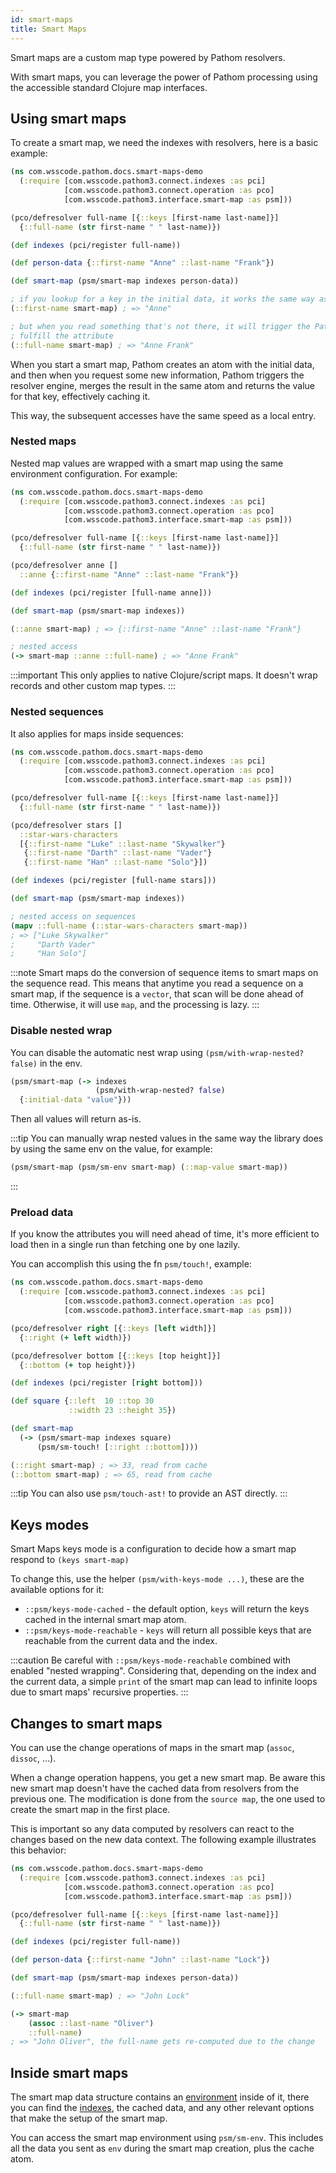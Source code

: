 ```yaml
---
id: smart-maps
title: Smart Maps
---
```


Smart maps are a custom map type powered by Pathom resolvers.

With smart maps, you can leverage the power of Pathom processing using the accessible
standard Clojure map interfaces.

## Using smart maps

To create a smart map, we need the indexes with resolvers, here is a basic example:

```clojure
(ns com.wsscode.pathom.docs.smart-maps-demo
  (:require [com.wsscode.pathom3.connect.indexes :as pci]
            [com.wsscode.pathom3.connect.operation :as pco]
            [com.wsscode.pathom3.interface.smart-map :as psm]))

(pco/defresolver full-name [{::keys [first-name last-name]}]
  {::full-name (str first-name " " last-name)})

(def indexes (pci/register full-name))

(def person-data {::first-name "Anne" ::last-name "Frank"})

(def smart-map (psm/smart-map indexes person-data))

; if you lookup for a key in the initial data, it works the same way as a regular map
(::first-name smart-map) ; => "Anne"

; but when you read something that's not there, it will trigger the Pathom engine to
; fulfill the attribute
(::full-name smart-map) ; => "Anne Frank"
```

When you start a smart map, Pathom creates an atom with the initial data, and then when
you request some new information, Pathom triggers the resolver engine, merges the result
in the same atom and returns the value for that key, effectively caching it.

This way, the subsequent accesses have the same speed as a local entry.

### Nested maps

Nested map values are wrapped with a smart map using the same environment configuration. For example:

```clojure
(ns com.wsscode.pathom.docs.smart-maps-demo
  (:require [com.wsscode.pathom3.connect.indexes :as pci]
            [com.wsscode.pathom3.connect.operation :as pco]
            [com.wsscode.pathom3.interface.smart-map :as psm]))

(pco/defresolver full-name [{::keys [first-name last-name]}]
  {::full-name (str first-name " " last-name)})

(pco/defresolver anne []
  ::anne {::first-name "Anne" ::last-name "Frank"})

(def indexes (pci/register [full-name anne]))

(def smart-map (psm/smart-map indexes))

(::anne smart-map) ; => {::first-name "Anne" ::last-name "Frank"}

; nested access
(-> smart-map ::anne ::full-name) ; => "Anne Frank"
```

:::important
This only applies to native Clojure/script maps. It doesn't wrap records and other
custom map types.
:::

### Nested sequences

It also applies for maps inside sequences:

```clojure
(ns com.wsscode.pathom.docs.smart-maps-demo
  (:require [com.wsscode.pathom3.connect.indexes :as pci]
            [com.wsscode.pathom3.connect.operation :as pco]
            [com.wsscode.pathom3.interface.smart-map :as psm]))

(pco/defresolver full-name [{::keys [first-name last-name]}]
  {::full-name (str first-name " " last-name)})

(pco/defresolver stars []
  ::star-wars-characters
  [{::first-name "Luke" ::last-name "Skywalker"}
   {::first-name "Darth" ::last-name "Vader"}
   {::first-name "Han" ::last-name "Solo"}])

(def indexes (pci/register [full-name stars]))

(def smart-map (psm/smart-map indexes))

; nested access on sequences
(mapv ::full-name (::star-wars-characters smart-map))
; => ["Luke Skywalker"
;     "Darth Vader"
;     "Han Solo"]
```

:::note
Smart maps do the conversion of sequence items to smart maps on the sequence read. This
means that anytime you read a sequence on a smart map, if the sequence is a `vector`, that
scan will be done ahead of time. Otherwise, it will use `map`, and the processing is lazy.
:::

### Disable nested wrap

You can disable the automatic nest wrap using `(psm/with-wrap-nested? false)` in the env.

```clojure
(psm/smart-map (-> indexes
                   (psm/with-wrap-nested? false)
  {:initial-data "value"}))
```

Then all values will return as-is.

:::tip
You can manually wrap nested values in the same way the library does by using the same
env on the value, for example:

```clojure
(psm/smart-map (psm/sm-env smart-map) (::map-value smart-map))
```
:::

### Preload data

If you know the attributes you will need ahead of time, it's more efficient to load then
in a single run than fetching one by one lazily.

You can accomplish this using the fn `psm/touch!`, example:

```clojure
(ns com.wsscode.pathom.docs.smart-maps-demo
  (:require [com.wsscode.pathom3.connect.indexes :as pci]
            [com.wsscode.pathom3.connect.operation :as pco]
            [com.wsscode.pathom3.interface.smart-map :as psm]))

(pco/defresolver right [{::keys [left width]}]
  {::right (+ left width)})

(pco/defresolver bottom [{::keys [top height]}]
  {::bottom (+ top height)})

(def indexes (pci/register [right bottom]))

(def square {::left  10 ::top 30
             ::width 23 ::height 35})

(def smart-map
  (-> (psm/smart-map indexes square)
      (psm/sm-touch! [::right ::bottom])))

(::right smart-map) ; => 33, read from cache
(::bottom smart-map) ; => 65, read from cache
```

:::tip
You can also use `psm/touch-ast!` to provide an AST directly.
:::

## Keys modes

Smart Maps keys mode is a configuration to decide how a smart map respond to `(keys smart-map)`

To change this, use the helper `(psm/with-keys-mode ...)`, these are the available options
for it:

- `::psm/keys-mode-cached` - the default option, `keys` will return the keys cached
in the internal smart map atom.
- `::psm/keys-mode-reachable` - `keys` will return all possible keys that are reachable
from the current data and the index.

:::caution
Be careful with `::psm/keys-mode-reachable` combined with enabled "nested wrapping".
Considering that, depending on the index and the current data, a simple `print` of the
smart map can lead to infinite loops due to smart maps' recursive properties.
:::

## Changes to smart maps

You can use the change operations of maps in the smart map (`assoc`, `dissoc`, ...).

When a change operation happens, you get a new smart map. Be aware this new smart map
doesn't have the cached data from resolvers from the previous one. The modification is
done from the `source map`, the one used to create the smart map in the first place.

This is important so any data computed by resolvers can react to the changes based on
the new data context. The following example illustrates this behavior:

```clojure
(ns com.wsscode.pathom.docs.smart-maps-demo
  (:require [com.wsscode.pathom3.connect.indexes :as pci]
            [com.wsscode.pathom3.connect.operation :as pco]
            [com.wsscode.pathom3.interface.smart-map :as psm]))

(pco/defresolver full-name [{::keys [first-name last-name]}]
  {::full-name (str first-name " " last-name)})

(def indexes (pci/register full-name))

(def person-data {::first-name "John" ::last-name "Lock"})

(def smart-map (psm/smart-map indexes person-data))

(::full-name smart-map) ; => "John Lock"

(-> smart-map
    (assoc ::last-name "Oliver")
    ::full-name)
; => "John Oliver", the full-name gets re-computed due to the change
```

## Inside smart maps

The smart map data structure contains an [environment](environment) inside of it, there
you can find the [indexes](indexes), the cached data, and any other relevant options that
make the setup of the smart map.

You can access the smart map environment using `psm/sm-env`. This includes all the data
you sent as `env` during the smart map creation, plus the cache atom.
